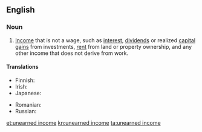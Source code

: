 ==English==
{{wikipedia}}

===Noun===
{{en-noun}}

# {{lb|en|taxation}} [[income|Income]] that is not a wage, such as [[interest]], [[dividends]] or realized [[capital gain]]s from investments, [[rent]] from land or property ownership, and any other income that does not derive from work.

====Translations====
{{trans-top|income which is not a wage}}
* Finnish: {{t+|fi|pääomatulo}}
* Irish: {{t|ga|ioncam neamhthuillte|m}}
* Japanese: {{t|ja|不労所得|tr=ふろうしょとく, furōshotoku|sc=Jpan}}
{{trans-mid}}
* Romanian: {{t|ro|venit din capital|n}}
* Russian: {{t|ru|нетрудово́й дохо́д|m}}
{{trans-bottom}}

[[et:unearned income]]
[[kn:unearned income]]
[[ta:unearned income]]